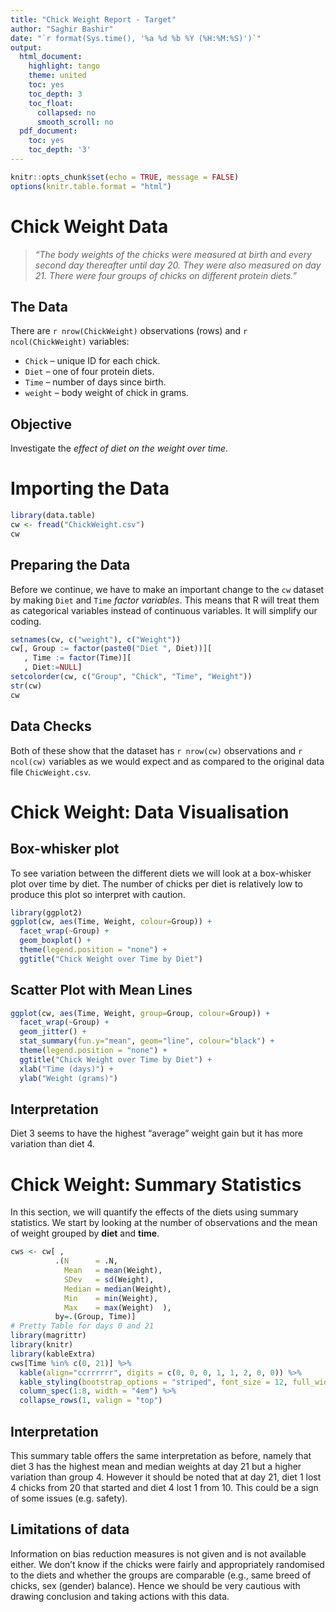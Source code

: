 ```yaml
---
title: "Chick Weight Report - Target"
author: "Saghir Bashir"
date: "`r format(Sys.time(), '%a %d %b %Y (%H:%M:%S)')`"
output:
  html_document:
    highlight: tango
    theme: united
    toc: yes
    toc_depth: 3
    toc_float:
      collapsed: no
      smooth_scroll: no
  pdf_document:
    toc: yes
    toc_depth: '3'
---
```


```r
knitr::opts_chunk$set(echo = TRUE, message = FALSE)
options(knitr.table.format = "html")

```

# Chick Weight Data

> *"The body weights of the chicks were measured at birth and every second day thereafter 
until day 20. They were also measured on day 21. There were four groups of chicks on 
different protein diets."*

## The Data

There are `r nrow(ChickWeight)` observations (rows) and `r ncol(ChickWeight)` variables:

* `Chick` -- unique ID for each chick. 
* `Diet` -- one of four protein diets. 
* `Time` --  number of days since birth. 
* `weight` -- body weight of chick in grams.

## Objective

Investigate the *effect of diet on the weight over time*.

# Importing the Data

```r
library(data.table)
cw <- fread("ChickWeight.csv")
cw
```

## Preparing the Data

Before we continue, we have to make an important change to the `cw` dataset by making
`Diet` and `Time` *factor variables*. This means that R will treat them as categorical
variables instead of continuous variables. It will simplify our coding. 

```r
setnames(cw, c("weight"), c("Weight"))
cw[, Group := factor(paste0("Diet ", Diet))][
   , Time := factor(Time)][
   , Diet:=NULL]
setcolorder(cw, c("Group", "Chick", "Time", "Weight"))
str(cw)
cw
```

## Data Checks

Both of these show that the dataset has `r nrow(cw)` observations and `r ncol(cw)` 
variables as we would expect and as compared to the original data file `ChicWeight.csv`. 

# Chick Weight: Data Visualisation

## Box-whisker plot

To see variation between the different diets we will look at a box-whisker plot 
over time by diet. The number of chicks per diet is relatively low to produce this 
plot so interpret with caution.
```r
library(ggplot2)
ggplot(cw, aes(Time, Weight, colour=Group)) +
  facet_wrap(~Group) +
  geom_boxplot() +
  theme(legend.position = "none") +
  ggtitle("Chick Weight over Time by Diet")
```

## Scatter Plot with Mean Lines


```r
ggplot(cw, aes(Time, Weight, group=Group, colour=Group)) +
  facet_wrap(~Group) +
  geom_jitter() +
  stat_summary(fun.y="mean", geom="line", colour="black") +
  theme(legend.position = "none") +
  ggtitle("Chick Weight over Time by Diet") + 
  xlab("Time (days)") +
  ylab("Weight (grams)")
```

## Interpretation

Diet 3 seems to have the highest "average" weight gain but it has more variation 
than diet 4. 


# Chick Weight: Summary Statistics

In this section, we will quantify the effects of the diets using summary statistics. 
We start by looking at the number of observations and the mean of weight grouped 
by **diet** and **time**.

```r
cws <- cw[ ,
          .(N      = .N, 
            Mean   = mean(Weight),
            SDev   = sd(Weight),
            Median = median(Weight),
            Min    = min(Weight),
            Max    = max(Weight)  ),
          by=.(Group, Time)]
# Pretty Table for days 0 and 21
library(magrittr)
library(knitr)
library(kableExtra)
cws[Time %in% c(0, 21)] %>% 
  kable(align="ccrrrrrr", digits = c(0, 0, 0, 1, 1, 2, 0, 0)) %>% 
  kable_styling(bootstrap_options = "striped", font_size = 12, full_width = FALSE) %>% 
  column_spec(1:8, width = "4em") %>% 
  collapse_rows(1, valign = "top")
```

## Interpretation

This summary table offers the same interpretation as before, namely that diet 3 has the 
highest mean and median weights at day 21 but a higher variation than group 4.
However it should be noted that at day 21, diet 1 lost 4 chicks from 20 that started 
and diet 4 lost 1 from 10. This could be a sign of some issues (e.g. safety).

## Limitations of data

Information on bias reduction measures is not given and is not available either.
We don't know if the chicks were fairly and appropriately randomised to the diets and 
whether the groups are comparable (e.g., same breed of chicks, sex (gender) balance). 
Hence we should be very cautious with drawing conclusion and taking actions with this 
data.
